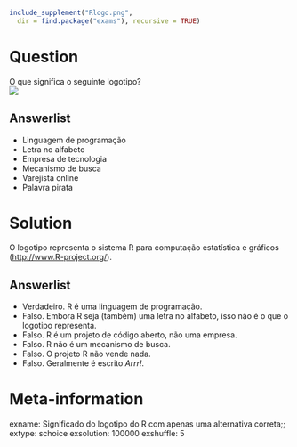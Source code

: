 ```r
include_supplement("Rlogo.png",
  dir = find.package("exams"), recursive = TRUE)
```

Question
========
O que significa o seguinte logotipo?
\
![](Rlogo.png)

Answerlist
----------
* Linguagem de programação
* Letra no alfabeto
* Empresa de tecnologia
* Mecanismo de busca
* Varejista online
* Palavra pirata


Solution
========
O logotipo representa o sistema R para computação estatística e gráficos (<http://www.R-project.org/>).

Answerlist
----------
* Verdadeiro. R é uma linguagem de programação.
* Falso. Embora R seja (também) uma letra no alfabeto, isso não é o que o logotipo representa.
* Falso. R é um projeto de código aberto, não uma empresa.
* Falso. R não é um mecanismo de busca.
* Falso. O projeto R não vende nada.
* Falso. Geralmente é escrito _Arrr!_.


Meta-information
================
exname: Significado do logotipo do R com apenas uma alternativa correta;; 
extype: schoice
exsolution: 100000
exshuffle: 5
